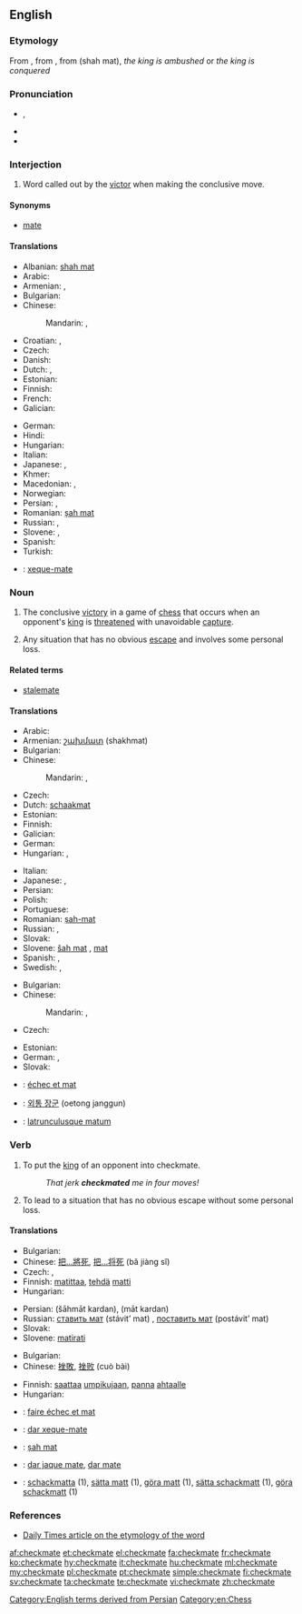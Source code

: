 ==English==

===Etymology===
From {{etyl|enm|en}} {{term|chekmat||lang=enm}}, from {{etyl|fro|en}} {{term|eschec mat|lang=fro}}, from {{etyl|fa|en}} {{fa-Arab|[[شاه مات]]}} (shah mat), ''the king is ambushed'' or ''the king is conquered''

===Pronunciation===
* {{IPA|/ˈʧɛkmeɪt/}}, {{X-SAMPA|/"tSEkmeIt/}}
* {{audio|En-us-checkmate.ogg|Audio (US)}}
* {{rhymes|eɪt}}

===Interjection===
{{en-interj}}

# {{chess}} Word called out by the [[victor]] when making the conclusive move.

====Synonyms====
* {{sense|chess}} [[mate#Interjection|mate]]

====Translations====
{{trans-top|said when making the conclusive move in chess}}
* Albanian: [[shah mat]]
* Arabic: {{t|ar|مات|m|tr=maat|sc=Arab}}
* Armenian: {{t-|hy|շախ և մատ|tr=šax ev mat}},  {{t-|hy|մատ|tr=mat}}
* Bulgarian: {{t-|bg|мат}}
* Chinese:
*: Mandarin: {{t|zh|將死|sc=Hani}}, {{t|zh|将死|tr=jiāngsǐ|sc=Hani}}
* Croatian: {{t|hr|šah-mat}}, {{t|hr|mat}}
* Czech: {{t|cs|mat}}
* Danish: {{t-|da|skakmat|c}}
* Dutch: {{t+|nl|schaakmat}},  {{t+|nl|mat}}
* Estonian: {{t|et|šahh ja matt}}
* Finnish: {{t+|fi|shakki ja matti}}
* French: {{t+|fr|échec et mat}}
* Galician: {{t-|gl|xaque mate|xs=Galician}}
{{trans-mid}}
* German: {{t+|de|schachmatt}}
* Hindi: {{t|hi|मात|tr=māt|sc=Deva}}
* Hungarian: {{t+|hu|sakk-matt}}
* Italian: {{t+|it|scacco matto}}
* Japanese: {{t+|ja|チェックメイト|tr=chekkumeito}}, {{t-|ja|詰み|tr=[[つみ]], tsumi}}
* Khmer: {{t|km|ស្លាប់ក្រឡា|tr=slap krɑlaa|sc=Khmr}}
* Macedonian: {{t|mk|шах-мат|tr=šah-mat}},  {{t-|mk|мат|tr=mat}}
* Norwegian: {{t|no|sjakkmatt}}
* Persian: {{t|fa|شهمات|tr=šāhmāt|sc=fa-Arab}}, {{t|fa|کیش و مات|sc=fa-Arab}}
* Romanian: [[șah mat]]
* Russian: {{t+|ru|мат|m|tr=mat}}, {{t-|ru|шах и мат|šax i mat}}
* Slovene: {{t+|sl|šah mat}}, {{t-|sl|mat}}
* Spanish: {{t-|es|jaque mate}}
* Turkish: {{t|tr|şah mat}}
{{trans-bottom}}

{{checktrans-top}}
* {{ttbc|pt}}: [[xeque-mate]] {{m}}
{{trans-bottom}}

===Noun===
{{wikipedia}}
{{en-noun}}

# The conclusive [[victory]] in a game of [[chess]] that occurs when an opponent's [[king]] is [[threaten]]ed with unavoidable [[capture]].
# {{figuratively|by extension}} Any situation that has no obvious [[escape]] and involves some personal loss.

====Related terms====
* [[stalemate]]

====Translations====
{{trans-top|conclusive victory in a game of chess}}
* Arabic: {{t|ar|شاه مات|tr=šāh māt|sc=Arab}}
* Armenian: [[շախմատ]] (shakhmat)
* Bulgarian: {{t-|bg|мат|m}}
* Chinese:
*: Mandarin: {{t|zh|將死|sc=Hani}}, {{t|zh|将死|tr=jiāngsǐ|sc=Hani}}
* Czech: {{t+|cs|mat|m}}
* Dutch: [[schaakmat]]
* Estonian: {{t-|et|matt}}
* Finnish: {{t+|fi|matti}}
* Galician: {{t-|gl|xaque mate|m|xs=Galician}}
* German: {{t+|de|Schachmatt|n}}
* Hungarian: {{t+|hu|sakk-matt}},  {{t+|hu|matt}}
{{trans-mid}}
* Italian: {{t+|it|scacco matto|m}}
* Japanese: {{t-|ja|詰み|tr=[[つみ]], tsumi}}, {{t+|ja|チェックメイト|tr=chekkumeito}}
* Persian: {{t|fa|شهمات|tr=shâhmât|sc=fa-Arab}}
* Polish: {{t+|pl|mat|m}}
* Portuguese: {{t+|pt|xeque-mate|m}}
* Romanian: [[șah-mat]] {{n}}
* Russian: {{t|ru|шах и мат|m|tr=šax i mat|sc=Cyrl}}, {{t|ru|мат|m|tr=mat|sc=Cyrl}}
* Slovak: {{t-|sk|mat|m}}
* Slovene: [[šah mat]] {{m}}, [[mat]] {{m}}
* Spanish: {{t-|es|jaque mate|m}}, {{t+|es|mate|m}}
* Swedish: {{t+|sv|matt|c}}, {{t+|sv|schack matt|c}}
{{trans-bottom}}

{{trans-top|situation with no obvious escape that involves personal loss}}
* Bulgarian: {{t-|bg|мат|m}}
* Chinese:
*: Mandarin: {{t|zh|徹底失敗|sc=Hani}}, {{t|zh|彻底失败|tr=chè dǐ shī bài|sc=Hani}}
* Czech: {{t-|cs|matová situace|f}}
{{trans-mid}}
* Estonian: {{t|et|lüüasaamine}}
* German: {{t+|de|Schachmatt|n}}, {{t+|de|Niederlage|f}}
* Slovak: {{t-|sk|matová situácia|f}}
{{trans-bottom}}

{{checktrans-top}}
* {{ttbc|fr}}: [[échec et mat]]
* {{ttbc|ko}}: [[외통 장군]] (oetong janggun)
{{trans-mid}}
* {{ttbc|la}}: [[latrunculusque matum]]
{{trans-bottom}}

===Verb===
{{en-verb|checkmat|ing}}

# {{transitive|chess}} To put the [[king]] of an opponent into checkmate.
#: ''That jerk '''checkmated''' me in four moves!''
# {{transitive|by extension}} To lead to a situation that has no obvious escape without some personal loss.

====Translations====
{{trans-top|to put an opponent into chessmate}}
* Bulgarian: {{t|bg|матирам}}
* Chinese: [[把...將死]], [[把...将死]] (bǎ jiàng sǐ)
* Czech: {{t-|cs|matovat}}, {{t-|cs|dát mat}}
* Finnish: [[matittaa]], [[tehdä]] [[matti]]
* Hungarian: {{t|hu|mattot ad}}
{{trans-mid}}
* Persian: {{fa-Arab|[[شهمات کردن]]}} (šāhmāt kardan), {{fa-Arab|[[مات کردن]]}} (māt kardan)
* Russian: [[ставить мат]] (stávit’ mat) {{impf}}, [[поставить мат]] (postávit’ mat) {{pf.}}
* Slovak: {{t-|sk|dať šach mat}}
* Slovene: [[matirati]]
{{trans-bottom}}

{{trans-top|to lead to a situation of no escape}}
* Bulgarian: {{t|bg|матирам}}
* Chinese: [[挫敗]], [[挫败]] (cuò bài)
{{trans-mid}}
* Finnish: [[saattaa]] [[umpikuja|umpikujaan]], [[panna]] [[ahdas|ahtaalle]]
* Hungarian: {{t|hu|sarokba szorít}}
{{trans-bottom}}

{{checktrans-top}}
* {{ttbc|fr}}: [[faire échec et mat]]
* {{ttbc|pt}}: [[dar xeque-mate]]
* {{ttbc|ro}}: [[șah mat]]
{{trans-mid}}
* {{ttbc|es}}: [[dar jaque mate]], [[dar mate]]
* {{ttbc|sv}}: [[schackmatta]] (1), [[sätta matt]] (1), [[göra matt]] (1), [[sätta schackmatt]] (1), [[göra schackmatt]] (1)
{{trans-bottom}}

===References===
* [http://www.dailytimes.com.pk/print.asp?page=story_23-2-2003_pg3_5&ndate=08/05/2004%204:10:21%20PM Daily Times article on the etymology of the word]

[[Category:English terms derived from Persian]]
[[Category:en:Chess]]

[[af:checkmate]]
[[et:checkmate]]
[[el:checkmate]]
[[fa:checkmate]]
[[fr:checkmate]]
[[ko:checkmate]]
[[hy:checkmate]]
[[it:checkmate]]
[[hu:checkmate]]
[[ml:checkmate]]
[[my:checkmate]]
[[pl:checkmate]]
[[pt:checkmate]]
[[simple:checkmate]]
[[fi:checkmate]]
[[sv:checkmate]]
[[ta:checkmate]]
[[te:checkmate]]
[[vi:checkmate]]
[[zh:checkmate]]